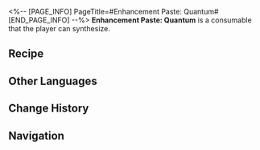 <%-- [PAGE_INFO]
PageTitle=#Enhancement Paste: Quantum#
[END_PAGE_INFO] --%>
{{Consumable Infobox
|id          = 402014
|image       = Item Enhancement Paste- Quantum.png{{subst:void|<!--$UPLOAD:<<SpriteOutput/ItemFigures/402014.png>-<Item Enhancement Paste- Quantum.png>-<Consumable Icons>>-->}}
|type        = Attack Consumables
|rarity      = 3
|effect      = Upon use, increases Quantum DMG of all allies by 24% for the next battle.
|description = A cream made from a mixture of Path materials and other things.<br />Apply it to the right weapon to boost combat effectiveness.
|effectType  = 
|effectType2 = 
|effectType3 = 
|recipe      = {{cx|Source missing}}
|source1     = [[Omni-Synthesizer]]
|source2     = 
|source3     = 
}}
{{Description|''"Half the effort, double the result."''}}
'''Enhancement Paste: Quantum''' is a consumable that the player can synthesize.

==Recipe==
{{Recipe
|type             = Synthesis
|group            = Consumable
|Gaseous Liquid   = 5
|Quantum Ripples  = 2
|Slime of Harmony = 2
|sort             = Gaseous Liquid;Quantum Ripples;Slime of Harmony
}}

==Other Languages==
{{Other Languages
|en   = Enhancement Paste: Quantum
|zhs  = 强化膏：量子
|zht  = 強化膏：量子
|ja   = 強化軟膏：量子
|ko   = 강화 연고: 양자
|es   = Crema potenciadora: Cuántico
|fr   = Pâte de renforcement quantique
|ru   = Паста квантового усиления
|th   = Enhancement Paste: Quantum
|vi   = Kem Cường Hóa: Lượng Tử
|de   = Verbesserungspaste: Quanten
|id   = Enhancement Paste: Quantum
|pt   = Pasta de Aprimoramento: Quântico
}}

==Change History==
{{Change History|1.0}}

==Navigation==
{{Consumable Navbox}}